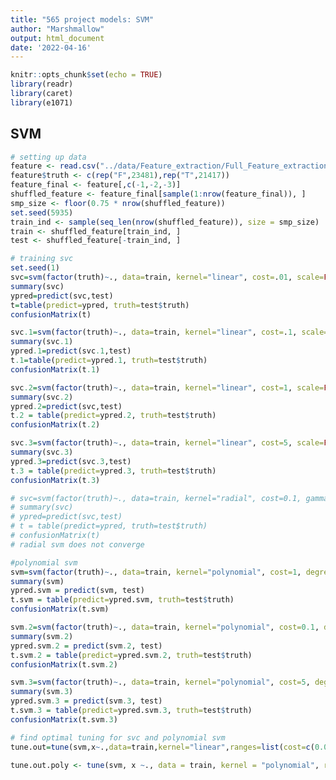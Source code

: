 ```yaml
---
title: "565 project models: SVM"
author: "Marshmallow"
output: html_document
date: '2022-04-16'
---
```


```r
knitr::opts_chunk$set(echo = TRUE)
library(readr)
library(caret)
library(e1071)
```

## SVM
```r
# setting up data
feature <- read.csv("../data/Feature_extraction/Full_Feature_extraction.csv")
feature$truth <- c(rep("F",23481),rep("T",21417))
feature_final <- feature[,c(-1,-2,-3)]
shuffled_feature <- feature_final[sample(1:nrow(feature_final)), ]
smp_size <- floor(0.75 * nrow(shuffled_feature))
set.seed(5935)
train_ind <- sample(seq_len(nrow(shuffled_feature)), size = smp_size)
train <- shuffled_feature[train_ind, ]
test <- shuffled_feature[-train_ind, ]
```

```r
# training svc
set.seed(1)
svc=svm(factor(truth)~., data=train, kernel="linear", cost=.01, scale=FALSE)
summary(svc)
ypred=predict(svc,test)
t=table(predict=ypred, truth=test$truth)
confusionMatrix(t)

svc.1=svm(factor(truth)~., data=train, kernel="linear", cost=.1, scale=FALSE)
summary(svc.1)
ypred.1=predict(svc.1,test)
t.1=table(predict=ypred.1, truth=test$truth)
confusionMatrix(t.1)

svc.2=svm(factor(truth)~., data=train, kernel="linear", cost=1, scale=FALSE)
summary(svc.2)
ypred.2=predict(svc,test)
t.2 = table(predict=ypred.2, truth=test$truth)
confusionMatrix(t.2)

svc.3=svm(factor(truth)~., data=train, kernel="linear", cost=5, scale=FALSE)
summary(svc.3)
ypred.3=predict(svc.3,test)
t.3 = table(predict=ypred.3, truth=test$truth)
confusionMatrix(t.3)
```

```r
# svc=svm(factor(truth)~., data=train, kernel="radial", cost=0.1, gamma=0.5)
# summary(svc)
# ypred=predict(svc,test)
# t = table(predict=ypred, truth=test$truth)
# confusionMatrix(t)
# radial svm does not converge
```

```r
#polynomial svm
svm=svm(factor(truth)~., data=train, kernel="polynomial", cost=1, degree=1)
summary(svm)
ypred.svm = predict(svm, test)
t.svm = table(predict=ypred.svm, truth=test$truth)
confusionMatrix(t.svm)

svm.2=svm(factor(truth)~., data=train, kernel="polynomial", cost=0.1, degree=2)
summary(svm.2)
ypred.svm.2 = predict(svm.2, test)
t.svm.2 = table(predict=ypred.svm.2, truth=test$truth)
confusionMatrix(t.svm.2)

svm.3=svm(factor(truth)~., data=train, kernel="polynomial", cost=5, degree=3)
summary(svm.3)
ypred.svm.3 = predict(svm.3, test)
t.svm.3 = table(predict=ypred.svm.3, truth=test$truth)
confusionMatrix(t.svm.3)
```

```r
# find optimal tuning for svc and polynomial svm
tune.out=tune(svm,x~.,data=train,kernel="linear",ranges=list(cost=c(0.001, 0.01, 0.1, 1,5,10,100)))

tune.out.poly <- tune(svm, x ~., data = train, kernel = "polynomial", ranges = list(cost = c(0.001, 0.01, 0.1, 1, 5, 10, 100), degree=c(0.5,1,2,3,4)))
```
